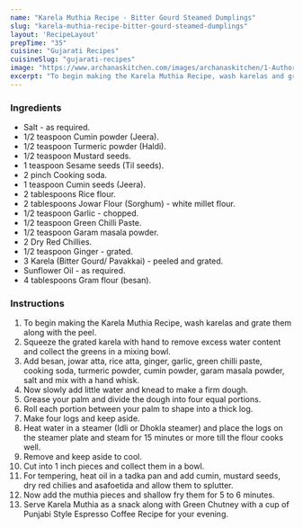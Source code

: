 ---
name: "Karela Muthia Recipe - Bitter Gourd Steamed Dumplings"
slug: "karela-muthia-recipe-bitter-gourd-steamed-dumplings"
layout: 'RecipeLayout'
prepTime: "35"
cuisine: "Gujarati Recipes﻿"
cuisineSlug: "gujarati-recipes"
image: "https://www.archanaskitchen.com/images/archanaskitchen/1-Author/Shaheen_Ali/Karela_Muthia.jpg"
excerpt: "To begin making the Karela Muthia Recipe, wash karelas and grate them along with the peel"
---

### Ingredients

- Salt - as required.
- 1/2 teaspoon Cumin powder (Jeera).
- 1/2 teaspoon Turmeric powder (Haldi).
- 1/2 teaspoon Mustard seeds.
- 1 teaspoon Sesame seeds (Til seeds).
- 2 pinch Cooking soda.
- 1 teaspoon Cumin seeds (Jeera).
- 2 tablespoons Rice flour.
- 2 tablespoons Jowar Flour (Sorghum) - white millet flour.
- 1/2 teaspoon Garlic - chopped.
- 1/2 teaspoon Green Chilli Paste.
- 1/2 teaspoon Garam masala powder.
- 2 Dry Red Chillies.
- 1/2 teaspoon Ginger - grated.
- 3 Karela (Bitter Gourd/ Pavakkai) - peeled and grated.
- Sunflower Oil - as required.
- 4 tablespoons Gram flour (besan).

### Instructions

1. To begin making the Karela Muthia Recipe, wash karelas and grate them along with the peel.
1. Squeeze the grated karela with hand to remove excess water content and collect the greens in a mixing bowl.
1. Add besan, jowar atta, rice atta, ginger, garlic, green chilli paste, cooking soda, turmeric powder, cumin powder, garam masala powder, salt and mix with a hand whisk.
1. Now slowly add little water and knead to make a firm dough.
1. Grease your palm and divide the dough into four equal portions.
1. Roll each portion between your palm to shape into a thick log.
1. Make four logs and keep aside.
1. Heat water in a steamer (Idli or Dhokla steamer) and place the logs on the steamer plate and steam for 15 minutes or more till the flour cooks well.
1. Remove and keep aside to cool.
1. Cut into 1 inch pieces and collect them in a bowl.
1. For tempering, heat oil in a tadka pan and add cumin, mustard seeds, dry red chilies and asafoetida and allow them to splutter.
1. Now add the muthia pieces and shallow fry them for 5 to 6 minutes.
1. Serve Karela Muthia as a snack along with Green Chutney with a cup of Punjabi Style Espresso Coffee Recipe for your evening.
